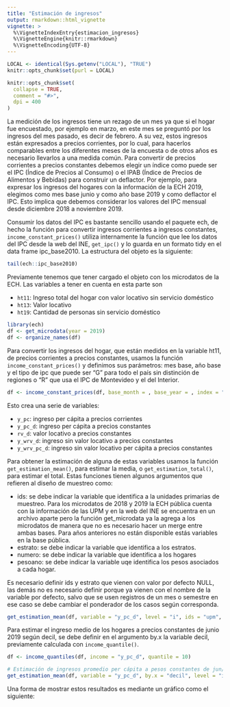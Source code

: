 ```yaml
---
title: "Estimación de ingresos"
output: rmarkdown::html_vignette
vignette: >
  %\VignetteIndexEntry{estimacion_ingresos}
  %\VignetteEngine{knitr::rmarkdown}
  %\VignetteEncoding{UTF-8}
---
```


```r
LOCAL <- identical(Sys.getenv("LOCAL"), "TRUE")
knitr::opts_chunk$set(purl = LOCAL)
```

```r
knitr::opts_chunk$set(
  collapse = TRUE,
  comment = "#>",
  dpi = 400
)
```

La medición de los ingresos tiene un rezago de un mes ya que si el hogar fue encuestado, por ejemplo en marzo, en este mes se preguntó por los ingresos del mes pasado, es decir de febrero. A su vez, estos ingresos están expresados a precios corrientes, por lo cual, para hacerlos comparables entre los diferentes meses de la encuesta o de otros años es necesario llevarlos a una medida común. Para convertir de precios corrientes a precios constantes debemos elegir un índice como puede ser el IPC (Índice de Precios al Consumo) o el IPAB (Índice de Precios de Alimentos y Bebidas) para construir un deflactor. Por ejemplo, para expresar los ingresos del hogares con la información de la ECH 2019, elegimos como mes base junio y como año base 2019 y como deflactor el IPC. Esto implica que debemos considerar los valores del IPC mensual desde diciembre 2018 a noviembre 2019. 

Consumir los datos del IPC es bastante sencillo usando el paquete ech, de hecho la función para convertir ingresos corrientes a ingresos constantes, `income_constant_prices()` utiliza internamente la función que lee los datos del IPC desde la web del INE, `get_ipc()` y lo guarda en un formato tidy en el data frame ipc_base2010. La estructura del objeto es la siguiente:

```r
tail(ech::ipc_base2010)
```

Previamente tenemos que tener cargado el objeto con los microdatos de la ECH. Las variables a tener en cuenta en esta parte son 

- `ht11`: Ingreso total del hogar con valor locativo sin servicio doméstico 
- `ht13`: Valor locativo 
- `ht19`: Cantidad de personas sin servicio doméstico 

```r
library(ech)
df <- get_microdata(year = 2019)
df <- organize_names(df)
```

Para convertir los ingresos del hogar, que están medidos en la variable ht11, de precios corrientes a precios constantes, usamos la función `income_constant_prices()` y definimos sus parámetros: mes base, año base y el tipo de ipc que puede ser "G" para todo el país sin distinción de regiones o "R" que usa el IPC de Montevideo y el del Interior.

```r
df <- income_constant_prices(df, base_month = , base_year = , index = "IPC", level = "G")
```

Esto crea una serie de variables:

- `y_pc`: ingreso per cápita a precios corrientes
- `y_pc_d`: ingreso per cápita a precios constantes
- `rv_d`: valor locativo a precios constantes
- `y_wrv_d`: ingreso sin valor locativo a precios constantes
- `y_wrv_pc_d`: ingreso sin valor locativo per cápita a precios constantes

Para obtener la estimación de alguna de estas variables usamos la función `get_estimation_mean()`, para estimar la media, o `get_estimation_total()`, para estimar el total. Estas funciones tienen algunos argumentos que refieren al diseño de muestreo como: 

- ids: se debe indicar la variable que identifica a la unidades primarias de muestreo. Para los microdatos de 2018 y 2019 la ECH pública cuenta con la información de las UPM y en la web del INE se encuentra en un archivo aparte pero la función get_microdata ya la agrega a los microdatos de manera que no es necesario hacer un merge entre ambas bases. Para años anteriores no están disponible estás variables en la base pública.
- estrato: se debe indicar la variable que identifica a los estratos.
- numero: se debe indicar la variable que identifica a los hogares
- pesoano: se debe indicar la variable uqe identifica los pesos asociados a cada hogar.

Es necesario definir ids y estrato que vienen con valor por defecto NULL, las demás no es necesario definir porque ya vienen con el nombre de la variable por defecto, salvo que se usen registros de un mes o semestre en ese caso se debe cambiar el ponderador de los casos según corresponda.

```r
get_estimation_mean(df, variable = "y_pc_d", level = "i", ids = "upm", estrato = "estrato")
```

Para estimar el ingreso medio de los hogares a precios constantes de junio 2019 según decil, se debe definir en el argumento by.x la variable decil, previamente calculada con `income_quantile()`.

```r
df <- income_quantiles(df, income = "y_pc_d", quantile = 10)

# Estimación de ingresos promedio per cápita a pesos constantes de jun/19 según decil
get_estimation_mean(df, variable = "y_pc_d", by.x = "decil", level = "i", ids = "upm", estrato = "estrato")
```

Una forma de mostrar estos resultados es mediante un gráfico como el siguiente:


